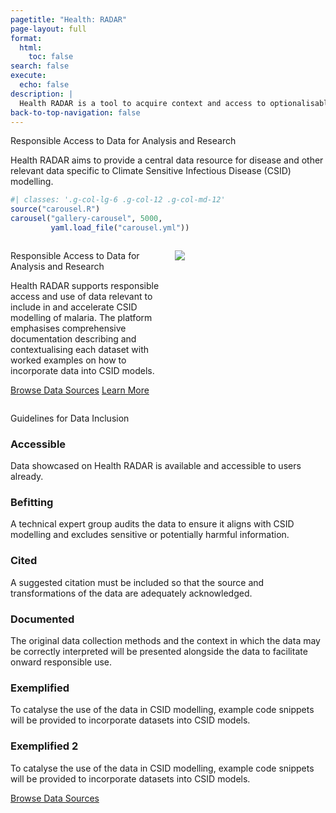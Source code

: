 ```yaml
---
pagetitle: "Health: RADAR"
page-layout: full
format:
  html:
    toc: false
search: false
execute:
  echo: false
description: |
  Health RADAR is a tool to acquire context and access to optionalisable data for modelling malaria in Southern Africa.
back-to-top-navigation: false
---
```


::: {#hero-banner .column-screen}
::: {.grid .column-page}
::: {.headline .g-col-lg-12 .g-col-12 .g-col-md-12}
::: {#homepage-heading}
Responsible Access to Data for Analysis and Research
:::

::: {.description}
Health RADAR aims to provide a central data resource for disease and other relevant data specific to Climate Sensitive Infectious Disease (CSID) modelling.
:::

```r
#| classes: '.g-col-lg-6 .g-col-12 .g-col-md-12'
source("carousel.R")
carousel("gallery-carousel", 5000, 
         yaml.load_file("carousel.yml"))
```
:::
:::
:::

::: {#radar-block .content-block .column-screen}

::: {.column-page}

::: {.columns}

::: {.column width="50%"}

::: {.hero-text}
Responsible Access to Data for Analysis and Research
:::

::: {.description}
Health RADAR supports responsible access and use of data relevant to include in and accelerate CSID modelling of malaria. The platform emphasises comprehensive documentation describing and contextualising each dataset with worked examples on how to incorporate data into CSID models.
:::

::: {.home-buttons}
[Browse Data Sources](/radar/data.qmd){.btn-browse .btn-action-primary .btn-action .btn .btn-success .btn-lg role="button"} [Learn More](/radar/about.qmd){#btn-about .btn-action .btn .btn-info .btn-lg role="button"}
:::

:::

::: {.column width="50%"}

::: {#data-image}
![](img/browse_datasources.png)
:::

:::

:::

:::

:::

::: {#principles-block .content-block .column-screen}

::: {#principles-heading .hero-text}
Guidelines for Data Inclusion
:::

::: {.principles .column-page}

::: {layout-ncol=3}

::: {.principle}
### Accessible
Data showcased on Health RADAR is available and accessible to users already.
:::

::: {.principle}
### Befitting
A technical expert group audits the data to ensure it aligns with CSID modelling and excludes sensitive or potentially harmful information.
:::

::: {.principle}
### Cited
A suggested citation must be included so that the source and transformations of the data are adequately acknowledged. 
:::

::: {.principle}
### Documented 
The original data collection methods and the context in which the data may be correctly interpreted will be presented alongside the data to facilitate onward responsible use. 
:::

::: {.principle}
### Exemplified 
To catalyse the use of the data in CSID modelling, example code snippets will be provided to incorporate datasets into CSID models.  
:::


::: {.principle}
### Exemplified 2   <!-- this is added and hidden so that quarto can properly align the principles -->
To catalyse the use of the data in CSID modelling, example code snippets will be provided to incorporate datasets into CSID models.  
:::

:::

:::

:::


::: {#browse-btn-block .content-block .column-screen}

::: {.column-page}

[Browse Data Sources](/radar/data.qmd){.btn-browse .btn-action-primary  .btn-action .btn .btn-success .btn-lg role="button" style="margin-top: 1em;"}

:::
:::
